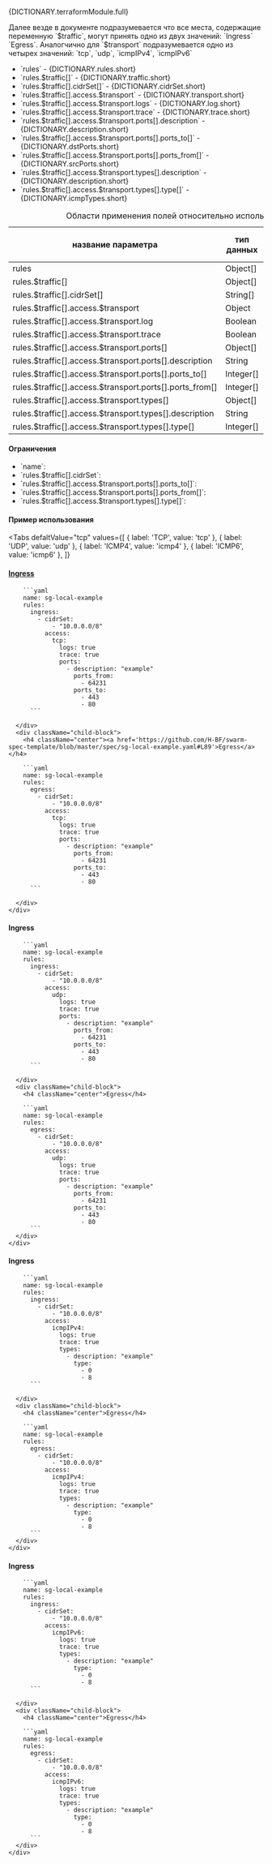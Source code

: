 

<div className="paragraph">
  <p>{DICTIONARY.terraformModule.full}</p>
</div>
<div className="paragraph">
  Далее везде в документе подразумевается что все места, содержащие переменную `$traffic`, могут принять одно из двух
  значений: `Ingress` `Egress`. Аналогчично для `$transport` подразумевается одно из четырех значений: `tcp`, `udp`,
  `icmpIPv4`, `icmpIPv6`
</div>

<ul>
    <li className="text-justify">`rules` - {DICTIONARY.rules.short}</li>
    <li className="text-justify">`rules.$traffic[]` - {DICTIONARY.traffic.short}</li>
    <li className="text-justify">`rules.$traffic[].cidrSet[]` - {DICTIONARY.cidrSet.short}</li>
    <li className="text-justify">`rules.$traffic[].access.$transport` - {DICTIONARY.transport.short}</li>
    <li className="text-justify">`rules.$traffic[].access.$transport.logs` - {DICTIONARY.log.short}</li>
    <li className="text-justify">`rules.$traffic[].access.$transport.trace` - {DICTIONARY.trace.short}</li>
    <li className="text-justify">`rules.$traffic[].access.$transport.ports[].description` - {DICTIONARY.description.short}</li>
    <li className="text-justify">`rules.$traffic[].access.$transport.ports[].ports_to[]` - {DICTIONARY.dstPorts.short}</li>
    <li className="text-justify">`rules.$traffic[].access.$transport.ports[].ports_from[]` - {DICTIONARY.srcPorts.short}</li>
    <li className="text-justify">`rules.$traffic[].access.$transport.types[].description` - {DICTIONARY.description.short}</li>
    <li className="text-justify">`rules.$traffic[].access.$transport.types[].type[]` - {DICTIONARY.icmpTypes.short}</li>

</ul>

<div className="scrollable-x">
  <table>
    <caption>Области применения полей относительно используемого протокола</caption>
    <thead>
      <tr>
        <th rowSpan="2">название параметра</th>
        <th rowSpan="2">тип данных</th>
        <th rowSpan="2">значение по умолчанию</th>
        <th colSpan="3">transport*</th>
      </tr>
      <tr>
        <th>TCP</th>
        <th>UDP</th>
        <th>ICMP</th>
      </tr>
    </thead>
    <tbody>
      <tr>
        <td>rules</td>
        <td>Object[]</td>
        <td>[]</td>
        <td className="green center">✔</td>
        <td className="green center">✔</td>
        <td className="green center">✔</td>
      </tr>
      <tr>
        <td>rules.$traffic[]</td>
        <td>Object[]</td>
        <td></td>
        <td className="green center">✔</td>
        <td className="green center">✔</td>
        <td className="green center">✔</td>
      </tr>
      <tr>
        <td>rules.$traffic[].cidrSet[]</td>
        <td>String[]</td>
        <td></td>
        <td className="green center">✔</td>
        <td className="green center">✔</td>
        <td className="green center">✔</td>
      </tr>
      <tr>
        <td>rules.$traffic[].access.$transport</td>
        <td>Object</td>
        <td></td>
        <td className="green center">✔</td>
        <td className="green center">✔</td>
        <td className="green center">✔</td>
      </tr>
      <tr>
        <td>rules.$traffic[].access.$transport.log</td>
        <td>Boolean</td>
        <td>false</td>
        <td className="green center">✔</td>
        <td className="green center">✔</td>
        <td className="green center">✔</td>
      </tr>
      <tr>
        <td>rules.$traffic[].access.$transport.trace</td>
        <td>Boolean</td>
        <td>false</td>
        <td className="green center">✔</td>
        <td className="green center">✔</td>
        <td className="green center">✔</td>
      </tr>
      <tr>
        <td>rules.$traffic[].access.$transport.ports[]</td>
        <td>Object[]</td>
        <td>{}</td>
        <td className="green center">✔</td>
        <td className="green center">✔</td>
        <td className="green center">✔</td>
      </tr>
      <tr>
        <td>rules.$traffic[].access.$transport.ports[].description</td>
        <td>String</td>
        <td>&quot;&quot;</td>
        <td className="green center">✔</td>
        <td className="green center">✔</td>
        <td className="green center"></td>
      </tr>
      <tr>
        <td>rules.$traffic[].access.$transport.ports[].ports_to[]</td>
        <td>Integer[]</td>
        <td>null</td>
        <td className="green center">✔</td>
        <td className="green center">✔</td>
        <td className="green center"></td>
      </tr>
      <tr>
        <td>rules.$traffic[].access.$transport.ports[].ports_from[]</td>
        <td>Integer[]</td>
        <td>null</td>
        <td className="green center">✔</td>
        <td className="green center">✔</td>
        <td className="green center"></td>
      </tr>
      <tr>
        <td>rules.$traffic[].access.$transport.types[]</td>
        <td>Object[]</td>
        <td></td>
        <td className="green center"></td>
        <td className="green center"></td>
        <td className="green center">✔</td>
      </tr>
      <tr>
        <td>rules.$traffic[].access.$transport.types[].description</td>
        <td>String</td>
        <td>&quot;&quot;</td>
        <td className="green center"></td>
        <td className="green center"></td>
        <td className="green center">✔</td>
      </tr>
      <tr>
        <td>rules.$traffic[].access.$transport.types[].type[]</td>
        <td>Integer[]</td>
        <td>null</td>
        <td className="green center"></td>
        <td className="green center"></td>
        <td className="green center">✔</td>
      </tr>
    </tbody>
  </table>
</div>

<h4 className="custom-heading">Ограничения</h4>

<ul>
  <li>
    `name`:
    <Restrictions data={RESTRICTIONS.name} />
  </li>
  <li>
    `rules.$traffic[].cidrSet`:
    <Restrictions data={RESTRICTIONS.cidrSet} />
  </li>
  <li>
    `rules.$traffic[].access.$transport.ports[].ports_to[]`:
    <Restrictions data={RESTRICTIONS.dstPorts} />
  </li>
  <li>
    `rules.$traffic[].access.$transport.ports[].ports_from[]`:
    <Restrictions data={RESTRICTIONS.srcPorts} />
  </li>
  <li>
    `rules.$traffic[].access.$transport.types[].type[]`:
    <Restrictions data={RESTRICTIONS.icmpType} />
  </li>
</ul>

<h4 className="custom-heading">Пример использования</h4>

<Tabs
  defaltValue="tcp"
  values={[
    { label: 'TCP', value: 'tcp' },
    { label: 'UDP', value: 'udp' },
    { label: 'ICMP4', value: 'icmp4' },
    { label: 'ICMP6', value: 'icmp6' },
  ]}
>
  <TabItem value="tcp">
    <div className="parent-div" style={{ minHeight: '420px' }}>
      <div className="child-block">
        <h4 className="center"><a href='https://github.com/H-BF/swarm-spec-template/blob/master/spec/sg-local-example.yaml#L173'>Ingress</a></h4>

        ```yaml
        name: sg-local-example
        rules:
          ingress:
            - cidrSet:
                - "10.0.0.0/8"
              access:
                tcp:
                  logs: true
                  trace: true
                  ports:
                    - description: "example"
                      ports_from:
                        - 64231
                      ports_to:
                        - 443
                        - 80
          ```

      </div>
      <div className="child-block">
        <h4 className="center"><a href='https://github.com/H-BF/swarm-spec-template/blob/master/spec/sg-local-example.yaml#L89'>Egress</a></h4>

        ```yaml
        name: sg-local-example
        rules:
          egress:
            - cidrSet:
                - "10.0.0.0/8"
              access:
                tcp:
                  logs: true
                  trace: true
                  ports:
                    - description: "example"
                      ports_from:
                        - 64231
                      ports_to:
                        - 443
                        - 80
          ```

      </div>
    </div>

  </TabItem>
  <TabItem value="udp">
    <div className="parent-div">
      <div className="child-block">
        <h4 className="center">Ingress</h4>

        ```yaml
        name: sg-local-example
        rules:
          ingress:
            - cidrSet:
                - "10.0.0.0/8"
              access:
                udp:
                  logs: true
                  trace: true
                  ports:
                    - description: "example"
                      ports_from:
                        - 64231
                      ports_to:
                        - 443
                        - 80
          ```

      </div>
      <div className="child-block">
        <h4 className="center">Egress</h4>

        ```yaml
        name: sg-local-example
        rules:
          egress:
            - cidrSet:
                - "10.0.0.0/8"
              access:
                udp:
                  logs: true
                  trace: true
                  ports:
                    - description: "example"
                      ports_from:
                        - 64231
                      ports_to:
                        - 443
                        - 80
          ```
      </div>
    </div>

  </TabItem>
  <TabItem value="icmp4">
    <div className="parent-div">
      <div className="child-block">
        <h4 className="center">Ingress</h4>

        ```yaml
        name: sg-local-example
        rules:
          ingress:
            - cidrSet:
                - "10.0.0.0/8"
              access:
                icmpIPv4:
                  logs: true
                  trace: true
                  types:
                    - description: "example"
                      type:
                        - 0
                        - 8
          ```

      </div>
      <div className="child-block">
        <h4 className="center">Egress</h4>

        ```yaml
        name: sg-local-example
        rules:
          egress:
            - cidrSet:
                - "10.0.0.0/8"
              access:
                icmpIPv4:
                  logs: true
                  trace: true
                  types:
                    - description: "example"
                      type:
                        - 0
                        - 8
          ```
      </div>
    </div>

  </TabItem>

  <TabItem value="icmp6">
    <div className="parent-div">
      <div className="child-block">
        <h4 className="center">Ingress</h4>

        ```yaml
        name: sg-local-example
        rules:
          ingress:
            - cidrSet:
                - "10.0.0.0/8"
              access:
                icmpIPv6:
                  logs: true
                  trace: true
                  types:
                    - description: "example"
                      type:
                        - 0
                        - 8
          ```

      </div>
      <div className="child-block">
        <h4 className="center">Egress</h4>

        ```yaml
        name: sg-local-example
        rules:
          egress:
            - cidrSet:
                - "10.0.0.0/8"
              access:
                icmpIPv6:
                  logs: true
                  trace: true
                  types:
                    - description: "example"
                      type:
                        - 0
                        - 8
          ```
      </div>
    </div>

  </TabItem>

</Tabs>
